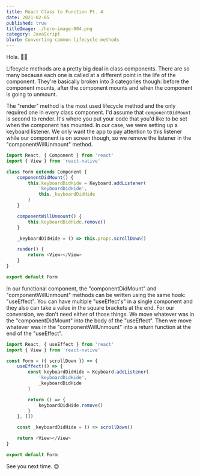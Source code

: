 ```yaml
---
title: React Class to Function Pt. 4
date: 2021-02-05
published: true
titleImage: ./hero-image-004.png
category: JavaScript
blurb: Converting common lifecycle methods
---
```


Hola. 👋🏾

Lifecycle methods are a pretty big deal in class components. There are so many because each one is called at a different point in the life of the component. They're basically broken into 3 categories though: before the component mounts, after the component mounts and when the component is going to unmount.

The "render" method is the most used lifecycle method and the only required one in every class component. I'd assume that `componentDidMount` is second to render. It's where you put your code that you'd like to be set when the component has mounted. In our case, we were setting up a keyboard listener. We only want the app to pay attention to this listener while our component is on screen though, so we remove the listener in the "componentWillUnmount" method.

```js
import React, { Component } from 'react'
import { View } from 'react-native'

class Form extends Component {
    componentDidMount() {
        this.keyboardDidHide = Keyboard.addListener(
            'keyboardDidHide',
            this._keyboardDidHide
        )
    }

    componentWillUnmount() {
        this.keyboardDidHide.remove()
    }

    _keyboardDidHide = () => this.props.scrollDown()

    render() {
        return <View></View>
    }
}

export default Form
```

In our functional component, the "componentDidMount" and "componentWillUnmount" methods can be written using the same hook: "useEffect". You can have multiple "useEffect's" in a single component and they also can take a value in the square brackets at the end. For our conversion, we don't need either of those things. We move whatever was in the "componentDidMount" into the body of the "useEffect". Then we move whatever was in the "componentWillUnmount" into a return function at the end of the "useEffect".

```js
import React, { useEffect } from 'react'
import { View } from 'react-native'

const Form = ({ scrollDown }) => {
    useEffect(() => {
        const keyboardDidHide = Keyboard.addListener(
            'keyboardDidHide',
            _keyboardDidHide
        )

        return () => {
            keyboardDidHide.remove()
        }
    }, [])

    const _keyboardDidHide = () => scrollDown()

    return <View></View>
}

export default Form
```

See you next time. 🙃